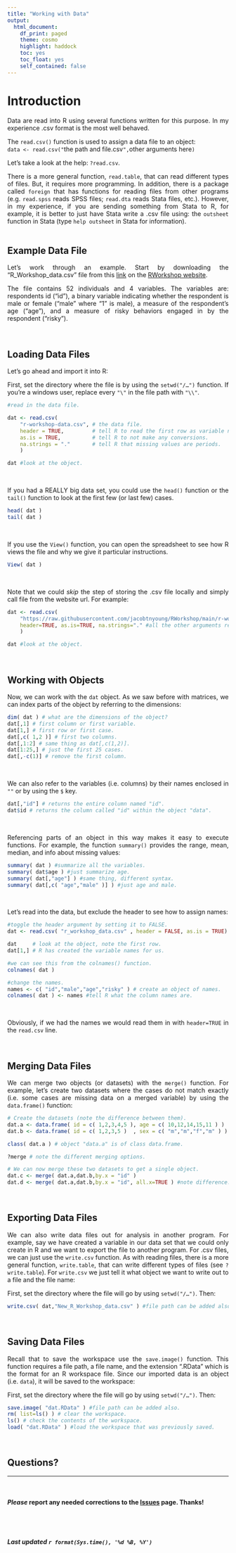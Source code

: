 ```yaml
---
title: "Working with Data"
output: 
  html_document:
    df_print: paged
    theme: cosmo
    highlight: haddock
    toc: yes
    toc_float: yes
    self_contained: false
---
```


<style>
body {
text-align: justify}
</style>

# **Introduction**

Data are read into R using several functions written for this purpose. In my experience .csv format is the most well behaved.

The `read.csv()` function is used to assign a data file to an object:\
`data <- read.csv("`the path and file.csv`",`other arguments here`)`

Let's take a look at the help: `?read.csv`.

There is a more general function, `read.table`, that can read different types of files. But, it requires more programming. In addition, there is a package called `foreign` that has functions for reading files from other programs (e.g. `read.spss` reads SPSS files; `read.dta` reads Stata files, etc.). However, in my experience, if you are sending something from Stata to R, for example, it is better to just have Stata write a .csv file using: the `outsheet` function in Stata (type `help outsheet` in Stata for information).\
<br>

## **Example Data File**

Let's work through an example. Start by downloading the "R_Workshop_data.csv" file from this [link](r-workshop-data.csv) on the [RWorkshop website](https://jacobtnyoung.github.io/RWorkshop/).

The file contains 52 individuals and 4 variables. The variables are: respondents id ("id"), a binary variable indicating whether the respondent is male or female ("male" where "1" is male), a measure of the respondent's age ("age"), and a measure of risky behaviors engaged in by the respondent ("risky").

<br>

## **Loading Data Files**

Let's go ahead and import it into R:

First, set the directory where the file is by using the `setwd("/…")` function. If you're a windows user, replace every `"\"` in the file path with `"\\"`.

```r
#read in the data file.

dat <- read.csv(
    "r-workshop-data.csv", # the data file.
    header = TRUE,         # tell R to read the first row as variable names.
    as.is = TRUE,          # tell R to not make any conversions.
    na.strings = "."       # tell R that missing values are periods.
    )

dat #look at the object.

```

<br>

If you had a REALLY big data set, you could use the `head()` function or the `tail()` function to look at the first few (or last few) cases.

```r

head( dat )
tail( dat )

```

<br>

If you use the `View()` function, you can open the spreadsheet to see how R views the file and why we give it particular instructions.

```r

View( dat )

```

<br>

Note that we could *skip* the step of storing the .csv file locally and simply call file from the website url. For example:

```r

dat <- read.csv(
    "https://raw.githubusercontent.com/jacobtnyoung/RWorkshop/main/r-workshop-data.csv",
    header=TRUE, as.is=TRUE, na.strings="." #all the other arguments remain the same.
    )

dat #look at the object.

```

<br>

## **Working with Objects**

Now, we can work with the `dat` object. As we saw before with matrices, we can index parts of the object by referring to the dimensions:

```r

dim( dat ) # what are the dimensions of the object?
dat[,1] # first column or first variable.
dat[1,] # first row or first case.
dat[,c( 1,2 )] # first two columns.
dat[,1:2] # same thing as dat[,c(1,2)].
dat[1:25,] # just the first 25 cases.
dat[,-c(1)] # remove the first column.

```

<br>

We can also refer to the variables (i.e. columns) by their names enclosed in `""` or by using the `$` key.

```r

dat[,"id"] # returns the entire column named "id".
dat$id # returns the column called "id" within the object "data".

```

<br>

Referencing parts of an object in this way makes it easy to execute functions. For example, the function `summary()` provides the range, mean, median, and info about missing values:

```r

summary( dat ) #summarize all the variables.
summary( dat$age ) #just summarize age.
summary( dat[,"age"] ) #same thing, different syntax.
summary( dat[,c( "age","male" )] ) #just age and male.

```

<br>

Let's read into the data, but exclude the header to see how to assign names:

```r

#toggle the header argument by setting it to FALSE.
dat <- read.csv( "r_workshop_data.csv" , header = FALSE, as.is = TRUE)

dat     # look at the object, note the first row.
dat[1,] # R has created the variable names for us.

#we can see this from the colnames() function.
colnames( dat )

#change the names.
names <- c( "id","male","age","risky" ) # create an object of names.
colnames( dat ) <- names #tell R what the column names are.

```

<br>

Obviously, if we had the names we would read them in with `header=TRUE` in the `read.csv` line.

<br>

## **Merging Data Files**

We can merge two objects (or datasets) with the `merge()` function. For example, let's create two datasets where the cases do not match exactly (i.e. some cases are missing data on a merged variable) by using the `data.frame()` function:

```r
# Create the datasets (note the difference between them).
dat.a <- data.frame( id = c( 1,2,3,4,5 ), age = c( 10,12,14,15,11 ) )
dat.b <- data.frame( id = c( 1,2,3,5 )  , sex = c( "m","m","f","m" ) )

class( dat.a ) # object "data.a" is of class data.frame.

?merge # note the different merging options.

# We can now merge these two datasets to get a single object.
dat.c <- merge( dat.a,dat.b,by.x = "id" )
dat.d <- merge( dat.a,dat.b,by.x = "id", all.x=TRUE ) #note difference.
```

<br>

## **Exporting Data Files**

We can also write data files out for analysis in another program. For example, say we have created a variable in our data set that we could only create in R and we want to export the file to another program. For .csv files, we can just use the `write.csv` function. As with reading files, there is a more general function, `write.table`, that can write different types of files (see `?write.table`). For `write.csv` we just tell it what object we want to write out to a file and the file name:

First, set the directory where the file will go by using `setwd("/…")`. Then:

```r

write.csv( dat,"New_R_Workshop_data.csv" ) #file path can be added also.

```

<br>

## **Saving Data Files**

Recall that to save the workspace use the `save.image()` function. This function requires a file path, a file name, and the extension ".RData" which is the format for an R workspace file. Since our imported data is an object (i.e. `data`), it will be saved to the workspace:

First, set the directory where the file will go by using `setwd("/…")`. Then:

```r

save.image( "dat.RData" ) #file path can be added also.
rm( list=ls() ) # clear the workspace.
ls() # check the contents of the workspace.
load( "dat.RData" ) #load the workspace that was previously saved.

```

<br>

## **Questions?**
  
____

<br>
  
#### ***Please*** report any needed corrections to the [Issues](https://github.com/jacobtnyoung/RWorkshop/issues) page. Thanks!
  
<br>
<br>
  
###### ***Last updated `r format(Sys.time(), '%d %B, %Y')`***